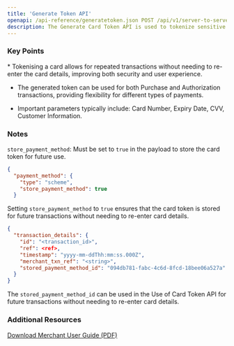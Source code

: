 ```yaml
---
title: 'Generate Token API'
openapi: /api-reference/generatetoken.json POST /api/v1/server-to-server-interface/payment
description: The Generate Card Token API is used to tokenize sensitive card information during the Purchase or Authorization process, allowing secure transactions without exposing the actual card details
---
```


### Key Points

<Info>
  * Tokenising a card allows for repeated transactions without needing to re-enter the card details, improving both security and user experience.

  * The generated token can be used for both Purchase and Authorization transactions, providing flexibility for different types of payments.

  * Important parameters typically include:
    Card Number, Expiry Date, CVV, Customer Information.
</Info>

### Notes

`store_payment_method`: Must be set to `true` in the payload to store the card token for future use.

```json Request Example
{
  "payment_method": {
    "type": "scheme",
    "store_payment_method": true
  }
```

Setting `store_payment_method` to `true` ensures that the card token is stored for future transactions without needing to re-enter card details.

```json Response Example
{
  "transaction_details": {
    "id": "<transaction_id>",
    "ref": <ref>,
    "timestamp": "yyyy-mm-ddThh:mm:ss.000Z",
    "merchant_txn_ref": "<string>",
    "stored_payment_method_id": "094db781-fabc-4c6d-8fcd-18bee06a527a"
  }
}
```

The `stored_payment_method_id` can be used in the Use of Card Token API for future transactions without needing to re-enter card details.

### Additional Resources

[Download Merchant User Guide (PDF)](/static/downloads/PO-MerchantUserGuide-EN.pdf)